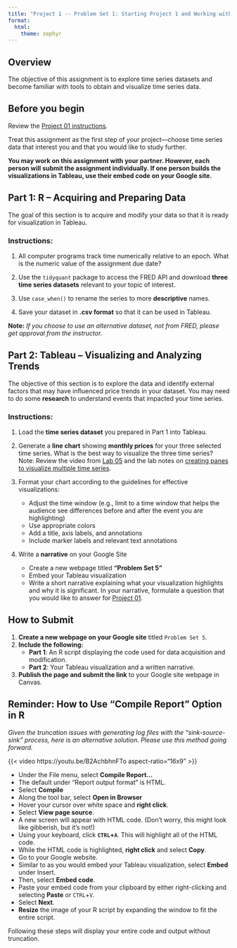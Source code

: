 ```yaml
---
title: "Project 1 -- Problem Set 1: Starting Project 1 and Working with Time Series Data"
format: 
  html:
    theme: zephyr
---
```


## Overview

The objective of this assignment is to explore time series datasets and become familiar with tools to obtain and visualize time series data. 

## Before you begin

Review the [Project 01 instructions](https://https//csu-arec-330.github.io/materials/unit_01/project/project_1_instructions.html). 

Treat this assignment as the first step of your project—choose time series data that interest you and that you would like to study further. 

**You may work on this assignment with your partner. However, each person will submit the assignment individually. If one person builds the visualizations in Tableau, use their embed code on your Google site.**

## Part 1: R – Acquiring and Preparing Data

The goal of this section is to acquire and modify your data so that it is ready for visualization in Tableau.

### **Instructions:**

1. All computer programs track time numerically relative to an epoch. What is the numeric value of the assignment due date?

2. Use the `tidyquant` package to access the FRED API and download **three time series datasets** relevant to your topic of interest.

3. Use `case_when()` to rename the series to more **descriptive** names.

4. Save your dataset in **.csv format** so that it can be used in Tableau.

**Note:** *If you choose to use an alternative dataset, not from FRED, please get approval from the instructor.*

## Part 2: Tableau – Visualizing and Analyzing Trends

The objective of this section is to explore the data and identify external factors that may have influenced price trends in your dataset. You may need to do some **research** to understand events that impacted your time series.

### **Instructions:**

1. Load the **time series dataset** you prepared in Part 1 into Tableau.

2. Generate a **line chart** showing **monthly prices** for your three selected time series. What is the best way to visualize the three time series? Note: Review the video from [Lab 05](https://csu-arec-330.github.io/materials/unit_01/week_01/lab_01_week_01.html#video-using-tableau-to-visualize-time-series-data) and the lab notes on [creating panes to visualize multiple time series](https://csu-arec-330.github.io/materials/unit_01/week_01/lab_01_week_01.html#creating-panes-to-visualize-mutiple-time-series).

3. Format your chart according to the guidelines for effective visualizations:
     - Adjust the time window (e.g., limit to a time window that helps the audience see differences before and after the event you are highlighting)
     - Use appropriate colors
     - Add a title, axis labels, and annotations
     - Include marker labels and relevant text annotations

4. Write a **narrative** on your Google Site  
   - Create a new webpage titled **“Problem Set 5”**
   - Embed your Tableau visualization
   - Write a short narrative explaining what your visualization highlights and why it is significant. In your narrative, formulate a question that you would like to answer for [Project 01](https://https//csu-arec-330.github.io/materials/unit_01/project/project_1_instructions.html). 
   
## How to Submit

1. **Create a new webpage on your Google site** titled `Problem Set 5`.
2. **Include the following:**
   - **Part 1**: An R script displaying the code used for data acquisition and modification.
   - **Part 2**: Your Tableau visualization and a written narrative.
3. **Publish the page and submit the link** to your Google site webpage in Canvas.

## Reminder: How to Use "Compile Report" Option in R

*Given the truncation issues with generating log files with the "sink-source-sink" process, here is an alternative solution. Please use this method going forward.*

{{< video https://youtu.be/B2AchbhnFTo aspect-ratio="16x9" >}}

- Under the File menu, select **Compile Report...**
- The default under "Report output format" is HTML. 
- Select **Compile**
- Along the tool bar, select **Open in Browser**
- Hover your cursor over white space and **right click**.
- Select **View page source**.
- A new screen will appear with HTML code. (Don't worry, this might look like gibberish, but it's not!)
- Using your keyboard, click **`CTRL`+`A`**. This will highlight all of the HTML code.
- While the HTML code is highlighted, **right click** and select **Copy**.
- Go to your Google website. 
- Similar to as you would embed your Tableau visualization, select **Embed** under Insert.
- Then, select **Embed code**.
- Paste your embed code from your clipboard by either right-clicking and selecting **Paste** or `CTRL`+`V`.
- Select **Next**.
- **Resize** the image of your R script by expanding the window to fit the entire script.  

Following these steps will display your entire code and output without truncation. 